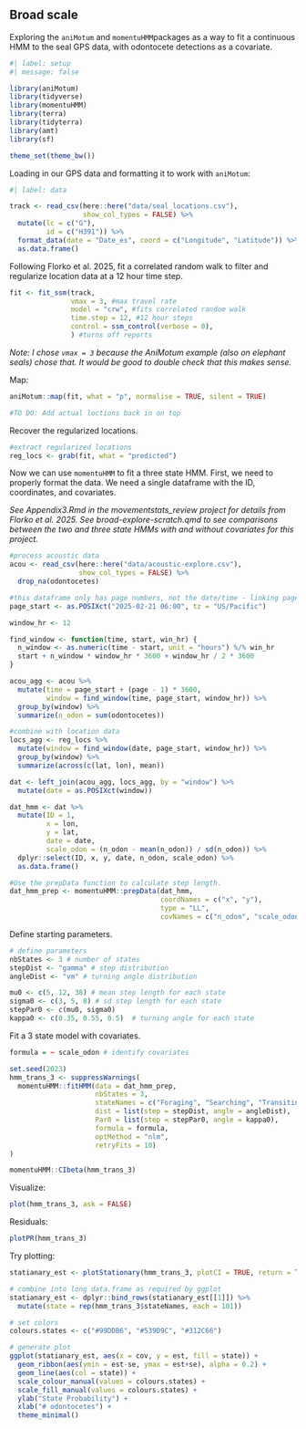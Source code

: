 ## Broad scale

Exploring the `aniMotum` and `momentuHMM`packages as a way to fit a continuous HMM to the seal GPS data, with odontocete detections as a covariate.

```r
#| label: setup
#| message: false

library(aniMotum)
library(tidyverse)
library(momentuHMM)
library(terra)
library(tidyterra)
library(amt)
library(sf)

theme_set(theme_bw())
```

Loading in our GPS data and formatting it to work with `aniMotum`:

```r
#| label: data

track <- read_csv(here::here("data/seal_locations.csv"),
                  show_col_types = FALSE) %>% 
  mutate(lc = c("G"), 
         id = c("H391")) %>% 
  format_data(date = "Date_es", coord = c("Longitude", "Latitude")) %>% 
  as.data.frame()

```

Following Florko et al. 2025, fit a correlated random walk to filter and regularize location data at a 12 hour time step.

```r

fit <- fit_ssm(track, 
               vmax = 3, #max travel rate 
               model = "crw", #fits correlated random walk
               time.step = 12, #12 hour steps
               control = ssm_control(verbose = 0), 
               ) #turns off reports
```

*Note: I chose `vmax = 3` because the AniMotum example (also on elephant seals) chose that. It would be good to double check that this makes sense.*

Map:

```r
aniMotum::map(fit, what = "p", normalise = TRUE, silent = TRUE)

#TO DO: Add actual loctions back in on top
```

Recover the regularized locations.

```r
#extract regularized locations
reg_locs <- grab(fit, what = "predicted")
```

Now we can use `momentuHMM` to fit a three state HMM. First, we need to properly format the data. We need a single dataframe with the ID, coordinates, and covariates.

*See Appendix3.Rmd in the movementstats_review project for details from Florko et al. 2025. See broad-explore-scratch.qmd to see comparisons between the two and three state HMMs with and without covariates for this project.*

```r
#process acoustic data
acou <- read_csv(here::here("data/acoustic-explore.csv"),
                 show_col_types = FALSE) %>% 
  drop_na(odontocetes)

#this dataframe only has page numbers, not the date/time - linking pages with time
page_start <- as.POSIXct("2025-02-21 06:00", tz = "US/Pacific")

window_hr <- 12

find_window <- function(time, start, win_hr) {
  n_window <- as.numeric(time - start, unit = "hours") %/% win_hr
  start + n_window * window_hr * 3600 + window_hr / 2 * 3600
}

acou_agg <- acou %>% 
  mutate(time = page_start + (page - 1) * 3600,
         window = find_window(time, page_start, window_hr)) %>% 
  group_by(window) %>% 
  summarize(n_odon = sum(odontocetes))

#combine with location data
locs_agg <- reg_locs %>% 
  mutate(window = find_window(date, page_start, window_hr)) %>% 
  group_by(window) %>% 
  summarize(across(c(lat, lon), mean))

dat <- left_join(acou_agg, locs_agg, by = "window") %>% 
  mutate(date = as.POSIXct(window)) 

dat_hmm <- dat %>% 
  mutate(ID = 1, 
         x = lon, 
         y = lat, 
         date = date,
         scale_odon = (n_odon - mean(n_odon)) / sd(n_odon)) %>% 
  dplyr::select(ID, x, y, date, n_odon, scale_odon) %>% 
  as.data.frame()

#Use the prepData function to calculate step length. 
dat_hmm_prep <- momentuHMM::prepData(dat_hmm, 
                                     coordNames = c("x", "y"),
                                     type = "LL", 
                                     covNames = c("n_odon", "scale_odon"))
```

Define starting parameters.

```r
# define parameters
nbStates <- 3 # number of states
stepDist <- "gamma" # step distribution
angleDist <- "vm" # turning angle distribution

mu0 <- c(5, 12, 38) # mean step length for each state
sigma0 <- c(3, 5, 8) # sd step length for each state
stepPar0 <- c(mu0, sigma0)
kappa0 <- c(0.35, 0.55, 0.5)  # turning angle for each state

```

Fit a 3 state model with covariates.

```r
formula = ~ scale_odon # identify covariates

set.seed(2023)
hmm_trans_3 <- suppressWarnings(
  momentuHMM::fitHMM(data = dat_hmm_prep, 
                     nbStates = 3,
                     stateNames = c("Foraging", "Searching", "Transiting"),
                     dist = list(step = stepDist, angle = angleDist),
                     Par0 = list(step = stepPar0, angle = kappa0),
                     formula = formula, 
                     optMethod = "nlm",
                     retryFits = 10)
)

momentuHMM::CIbeta(hmm_trans_3)

```

Visualize:

```r
plot(hmm_trans_3, ask = FALSE)
```

Residuals:

```r
plotPR(hmm_trans_3)

```

Try plotting:

```r
statianary_est <- plotStationary(hmm_trans_3, plotCI = TRUE, return = T) # returns a list of data frames with estimated stationary state distribution and confidence intervals (useful for plotting with ggplot)

# combine into long data.frame as required by ggplot
statianary_est <- dplyr::bind_rows(statianary_est[[1]]) %>% 
  mutate(state = rep(hmm_trans_3$stateNames, each = 101))

# set colors
colours.states <- c("#99DDB6", "#539D9C", "#312C66")

# generate plot
ggplot(statianary_est, aes(x = cov, y = est, fill = state)) + 
  geom_ribbon(aes(ymin = est-se, ymax = est+se), alpha = 0.2) + 
  geom_line(aes(col = state)) +
  scale_colour_manual(values = colours.states) +
  scale_fill_manual(values = colours.states) +
  ylab("State Probability") + 
  xlab("# odontocetes") +
  theme_minimal()
```
